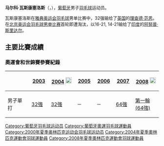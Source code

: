 {{BLP unsourced|time=2021-02-11T12:13:21+00:00}}
{{noteTA|G1=Badminton}}
'''马尔科·瓦斯康塞洛斯'''（{{lang-pt|'''Marco Vasconcelos'''}}，{{bd|1971年|1月7日|||Vasconcelos}}），[[葡萄牙|葡萄牙]]男子[[羽毛球|羽毛球]]运动员。

瓦斯康塞洛斯在[[2004年夏季奧林匹克運動會羽毛球比賽|雅典奥运会羽毛球]]男单比赛中，32强输给了[[英国|英国]]的[[理查德·范恩_(羽毛球运动员)|理查德·范恩]]。在[[2008年夏季奧林匹克運動會羽毛球男子單打比賽|北京奥运会羽毛球男单比赛]]首轮即遭淘汰，以16-21, 14-21输给了[[印度|印度]]的[[阿努普·斯里达尔|阿努普·斯里达尔]]。

==主要比賽成績==
===奧運會和世錦賽參賽紀錄===
{| class=wikitable style="text-align:center; font-size:small;" 
!
!width="50"|[[2003年世界羽毛球錦標賽|2003]]
!width="80"|[[2004年夏季奧林匹克運動會羽毛球比賽|2004]] [[File:Olympic_rings_without_rims.svg|20px]]
!width="50"|[[2005年世界羽毛球錦標賽|2005]]
!width="50"|[[2006年世界羽毛球錦標賽|2006]]
!width="50"|[[2007年世界羽毛球錦標賽|2007]]
!width="80"|[[2008年夏季奧林匹克運動會羽毛球比賽|2008]] [[File:Olympic_rings_without_rims.svg|20px]]
|-
!width="80"|男子單打
|[[2003年世界羽毛球錦標賽男子單打項目|32強]]
|[[2004年夏季奧林匹克運動會羽毛球男子單打比賽|32強]]
|－
|－
|[[2007年世界羽毛球錦標賽男子單打項目|64強]]
|[[2008年夏季奧林匹克運動會羽毛球男子單打比賽|第一輪(64強)]]
|}

{{DEFAULTSORT:Vasconcelos, Marco}}
[[Category:葡萄牙羽毛球运动员|Category:葡萄牙羽毛球运动员]]
[[Category:葡萄牙奧運羽毛球運動員|Category:葡萄牙奧運羽毛球運動員]]
[[Category:2000年夏季奥林匹克运动会羽毛球运动员|Category:2000年夏季奥林匹克运动会羽毛球运动员]]
[[Category:2004年夏季奧林匹克運動會羽球運動員|Category:2004年夏季奧林匹克運動會羽球運動員]]
[[Category:2008年夏季奧林匹克運動會羽球運動員|Category:2008年夏季奧林匹克運動會羽球運動員]]


{{Badminton-bio-stub}}